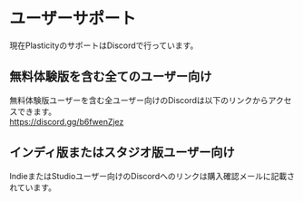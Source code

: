 # ユーザーサポート

現在PlasticityのサポートはDiscordで行っています。

## 無料体験版を含む全てのユーザー向け
無料体験版ユーザーを含む全ユーザー向けのDiscordは以下のリンクからアクセスできます。<br/>
https://discord.gg/b6fwenZjez

## インディ版またはスタジオ版ユーザー向け
IndieまたはStudioユーザー向けのDiscordへのリンクは購入確認メールに記載されています。













